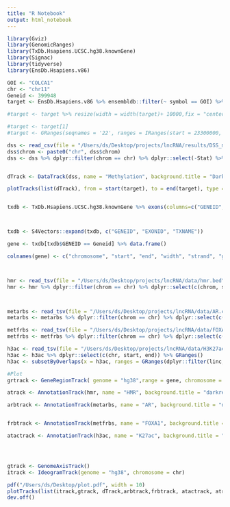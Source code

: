 ```yaml
---
title: "R Notebook"
output: html_notebook
---
```


```r


library(Gviz)
library(GenomicRanges)
library(TxDb.Hsapiens.UCSC.hg38.knownGene)
library(Signac)
library(tidyverse)
library(EnsDb.Hsapiens.v86)
```



```r
GOI <- "COLCA1"
chr <- "chr11"
Geneid <- 399948 
target <- EnsDb.Hsapiens.v86 %>% ensembldb::filter(~ symbol == GOI) %>% genes()

#target <- target %>% resize(width = width(target)+ 10000,fix = "center" )

#target <- target[1]
#target <- GRanges(seqnames = '22', ranges = IRanges(start = 23300000, end = 23800000))
```

```r
dss <- read_csv(file = "/Users/ds/Desktop/projects/lncRNA/results/DSS_mCRPC_BN.csv", col_names = c("chrom", "start", "end", "Diff", "Stat"))
dss$chrom <- paste0("chr", dss$chrom)
dss <- dss %>% dplyr::filter(chrom == chr) %>% dplyr::select(-Stat) %>% mutate(Diff = Diff * 100) %>% GRanges()


dTrack <- DataTrack(dss, name = "Methylation", background.title = "DarkOrchid4", fill = "DarkOrchid4")

plotTracks(list(dTrack), from = start(target), to = end(target), type = c("histogram"), ylim = c(-30,0))



```




```r
txdb <- TxDb.Hsapiens.UCSC.hg38.knownGene %>% exons(columns=c("GENEID", "EXONID", "TXNAME" ))



txdb <- S4Vectors::expand(txdb, c("GENEID", "EXONID", "TXNAME"))
```


```r
gene <- txdb[txdb$GENEID == Geneid] %>% data.frame()

colnames(gene) <- c("chromosome", "start", "end", "width", "strand", "gene", "exon", "transcript")



hmr <- read_tsv(file = "/Users/ds/Desktop/projects/lncRNA/data/hmr.bed", col_names  = c("chrom", "start", "end"))
hmr <- hmr %>% dplyr::filter(chrom == chr) %>% dplyr::select(c(chrom, start, end)) %>% GRanges()



metarbs <- read_tsv(file = "/Users/ds/Desktop/projects/lncRNA/data/AR.chip.hg38.bed", col_names = c("chrom", "start", "end"))
metarbs <- metarbs %>% dplyr::filter(chrom == chr) %>% dplyr::select(c(chrom, start, end)) %>% GRanges()

metfrbs <- read_tsv(file = "/Users/ds/Desktop/projects/lncRNA/data/FOXA1.chip.hg38.bed", col_names = c("chrom", "start", "end"))
metfrbs <- metfrbs %>% dplyr::filter(chrom == chr) %>% dplyr::select(c(chrom, start, end)) %>% GRanges()

h3ac <- read_tsv(file = "/Users/ds/Desktop/projects/lncRNA/data/H3K27ac.chip.hg38.bed", col_names = c("chr", "start", "end"))
h3ac <- h3ac %>% dplyr::select(c(chr, start, end)) %>% GRanges()
h3ac <- subsetByOverlaps(x = h3ac, ranges = GRanges(dplyr::filter(linc, gene.name == GOI)))
```


```r
#Plot
grtrack <- GeneRegionTrack( genome = "hg38",range = gene, chromosome = chr , name = GOI, transcriptAnnotation = "transcript", background.panel = "lightyellow", background.title = "darkblue", fill = "darkblue", col = "darkblue")

atrack <- AnnotationTrack(hmr, name = "HMR", background.title = "darkred",  background.panel ="lightgrey", fill = "darkred", col = "darkred")

arbtrack <- AnnotationTrack(metarbs, name = "AR", background.title = "darkgreen" , background.panel = "lightgrey", fill = "darkgreen", col = "darkgreen")


frbtrack <- AnnotationTrack(metfrbs, name = "FOXA1", background.title = "darkorange" , background.panel = "lightgrey", fill = "darkorange", col = "darkorange")

atactrack <- AnnotationTrack(h3ac, name = "K27ac", background.title = "black" , background.panel = "lightgrey", fill = "black", col = "black", )




gtrack <- GenomeAxisTrack()
itrack <- IdeogramTrack(genome = "hg38", chromosome = chr)


```


```r
pdf("/Users/ds/Desktop/plot.pdf", width = 10)
plotTracks(list(itrack,gtrack, dTrack,arbtrack,frbtrack, atactrack, atrack,grtrack), from = start(target) -10000, to = end(target) + 10000, type = "histogram",ylim = c(-30,0))
dev.off()




```


